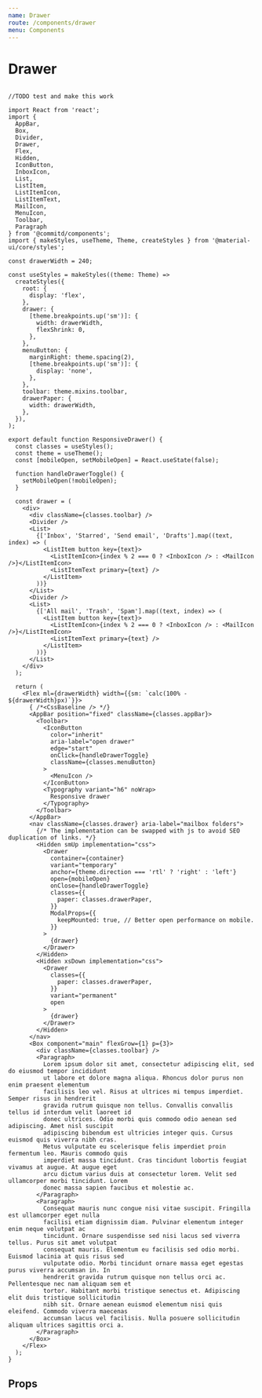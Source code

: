 ```yaml
---
name: Drawer
route: /components/drawer
menu: Components
---
```



# Drawer

```

//TODO test and make this work

import React from 'react';
import {
  AppBar,
  Box,
  Divider,
  Drawer,
  Flex,
  Hidden,
  IconButton,
  InboxIcon,
  List,
  ListItem,
  ListItemIcon,
  ListItemText,
  MailIcon,
  MenuIcon,
  Toolbar,
  Paragraph
} from '@commitd/components';
import { makeStyles, useTheme, Theme, createStyles } from '@material-ui/core/styles';

const drawerWidth = 240;

const useStyles = makeStyles((theme: Theme) =>
  createStyles({
    root: {
      display: 'flex',
    },
    drawer: {
      [theme.breakpoints.up('sm')]: {
        width: drawerWidth,
        flexShrink: 0,
      },
    },
    menuButton: {
      marginRight: theme.spacing(2),
      [theme.breakpoints.up('sm')]: {
        display: 'none',
      },
    },
    toolbar: theme.mixins.toolbar,
    drawerPaper: {
      width: drawerWidth,
    },
  }),
);

export default function ResponsiveDrawer() {
  const classes = useStyles();
  const theme = useTheme();
  const [mobileOpen, setMobileOpen] = React.useState(false);

  function handleDrawerToggle() {
    setMobileOpen(!mobileOpen);
  }

  const drawer = (
    <div>
      <div className={classes.toolbar} />
      <Divider />
      <List>
        {['Inbox', 'Starred', 'Send email', 'Drafts'].map((text, index) => (
          <ListItem button key={text}>
            <ListItemIcon>{index % 2 === 0 ? <InboxIcon /> : <MailIcon />}</ListItemIcon>
            <ListItemText primary={text} />
          </ListItem>
        ))}
      </List>
      <Divider />
      <List>
        {['All mail', 'Trash', 'Spam'].map((text, index) => (
          <ListItem button key={text}>
            <ListItemIcon>{index % 2 === 0 ? <InboxIcon /> : <MailIcon />}</ListItemIcon>
            <ListItemText primary={text} />
          </ListItem>
        ))}
      </List>
    </div>
  );

  return (
    <Flex ml={drawerWidth} width={{sm: `calc(100% - ${drawerWidth}px)`}}>
      { /*<CssBaseline /> */}
      <AppBar position="fixed" className={classes.appBar}>
        <Toolbar>
          <IconButton
            color="inherit"
            aria-label="open drawer"
            edge="start"
            onClick={handleDrawerToggle}
            className={classes.menuButton}
          >
            <MenuIcon />
          </IconButton>
          <Typography variant="h6" noWrap>
            Responsive drawer
          </Typography>
        </Toolbar>
      </AppBar>
      <nav className={classes.drawer} aria-label="mailbox folders">
        {/* The implementation can be swapped with js to avoid SEO duplication of links. */}
        <Hidden smUp implementation="css">
          <Drawer
            container={container}
            variant="temporary"
            anchor={theme.direction === 'rtl' ? 'right' : 'left'}
            open={mobileOpen}
            onClose={handleDrawerToggle}
            classes={{
              paper: classes.drawerPaper,
            }}
            ModalProps={{
              keepMounted: true, // Better open performance on mobile.
            }}
          >
            {drawer}
          </Drawer>
        </Hidden>
        <Hidden xsDown implementation="css">
          <Drawer
            classes={{
              paper: classes.drawerPaper,
            }}
            variant="permanent"
            open
          >
            {drawer}
          </Drawer>
        </Hidden>
      </nav>
      <Box component="main" flexGrow={1} p={3}>
        <div className={classes.toolbar} />
        <Paragraph>
          Lorem ipsum dolor sit amet, consectetur adipiscing elit, sed do eiusmod tempor incididunt
          ut labore et dolore magna aliqua. Rhoncus dolor purus non enim praesent elementum
          facilisis leo vel. Risus at ultrices mi tempus imperdiet. Semper risus in hendrerit
          gravida rutrum quisque non tellus. Convallis convallis tellus id interdum velit laoreet id
          donec ultrices. Odio morbi quis commodo odio aenean sed adipiscing. Amet nisl suscipit
          adipiscing bibendum est ultricies integer quis. Cursus euismod quis viverra nibh cras.
          Metus vulputate eu scelerisque felis imperdiet proin fermentum leo. Mauris commodo quis
          imperdiet massa tincidunt. Cras tincidunt lobortis feugiat vivamus at augue. At augue eget
          arcu dictum varius duis at consectetur lorem. Velit sed ullamcorper morbi tincidunt. Lorem
          donec massa sapien faucibus et molestie ac.
        </Paragraph>
        <Paragraph>
          Consequat mauris nunc congue nisi vitae suscipit. Fringilla est ullamcorper eget nulla
          facilisi etiam dignissim diam. Pulvinar elementum integer enim neque volutpat ac
          tincidunt. Ornare suspendisse sed nisi lacus sed viverra tellus. Purus sit amet volutpat
          consequat mauris. Elementum eu facilisis sed odio morbi. Euismod lacinia at quis risus sed
          vulputate odio. Morbi tincidunt ornare massa eget egestas purus viverra accumsan in. In
          hendrerit gravida rutrum quisque non tellus orci ac. Pellentesque nec nam aliquam sem et
          tortor. Habitant morbi tristique senectus et. Adipiscing elit duis tristique sollicitudin
          nibh sit. Ornare aenean euismod elementum nisi quis eleifend. Commodo viverra maecenas
          accumsan lacus vel facilisis. Nulla posuere sollicitudin aliquam ultrices sagittis orci a.
        </Paragraph>
      </Box>
    </Flex>
  );
}
```

## Props

<Props of={Drawer} />
